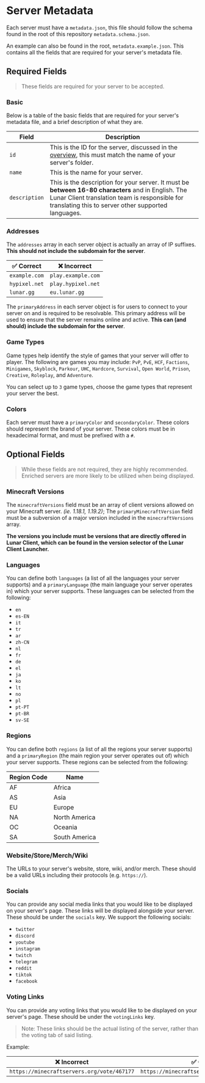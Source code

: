 # Server Metadata

Each server must have a `metadata.json`, this file should follow the schema found in the root of this repository `metadata.schema.json`.

An example can also be found in the root, `metadata.example.json`. This contains all the fields that are required for your server's metadata file.

## Required Fields

> These fields are required for your server to be accepted.

### Basic

Below is a table of the basic fields that are required for your server's metadata file, and a brief description of what they are.

| Field         | Description                                                                                                                                                                                                   |
| ------------- | ------------------------------------------------------------------------------------------------------------------------------------------------------------------------------------------------------------- |
| `id`          | This is the ID for the server, discussed in the [overview](/overview), this must match the name of your server's folder.                                                        |
| `name`        | This is the name for your server.                                                                                                                                                                             |
| `description` | This is the description for your server. It must be **between 16-80 characters** and in English. The Lunar Client translation team is responsible for translating this to server other supported languages.   |

### Addresses

The `addresses` array in each server object is actually an array of IP suffixes. **This should not include the subdomain for the server**.

| ✅ Correct    | ❌ Incorrect        |
| ------------- | ------------------ |
| `example.com` | `play.example.com` |
| `hypixel.net` | `play.hypixel.net` |
| `lunar.gg`    | `eu.lunar.gg`      |

The `primaryAddress` in each server object is for users to connect to your server on and is required to be resolvable. This primary address will be used to ensure that the server remains online and active. **This can (and should) include the subdomain for the server**.

### Game Types

Game types help identify the style of games that your server will offer to player. The following are games you may include: `PvP`, `PvE`, `HCF`, `Factions`, `Minigames`, `Skyblock`, `Parkour`, `UHC`, `Hardcore`, `Survival`, `Open World`, `Prison`, `Creative`, `Roleplay`, and `Adventure`.

You can select up to `3` game types, choose the game types that represent your server the best.

### Colors

Each server must have a `primaryColor` and `secondaryColor`. These colors should represent the brand of your server. These colors must be in hexadecimal format, and must be prefixed with a `#`.

## Optional Fields

> While these fields are not required, they are highly recommended. Enriched servers are more likely to be utilized when being displayed.

### Minecraft Versions

The `minecraftVersions` field must be an array of client versions allowed on your Minecraft server. _(ie. 1.18.1, 1.19.2)_; The `primaryMinecraftVersion` field must be a subversion of a major version included in the `minecraftVersions` array.

**The versions you include must be versions that are directly offered in Lunar Client, which can be found in the version selector of the Lunar Client Launcher.**

### Languages

You can define both `languages` (a list of all the languages your server supports) and a `primaryLanguage` (the main language your server operates in) which your server supports. These languages can be selected from the following:

-   `en`
-   `es-EN`
-   `it`
-   `tr`
-   `ar`
-   `zh-CN`
-   `nl`
-   `fr`
-   `de`
-   `el`
-   `ja`
-   `ko`
-   `lt`
-   `no`
-   `pl`
-   `pt-PT`
-   `pt-BR`
-   `sv-SE`

### Regions

You can define both `regions` (a list of all the regions your server supports) and a `primaryRegion` (the main region your server operates out of) which your server supports. These regions can be selected from the following:

| Region Code | Name          |
| ----------- | ------------- |
| AF          | Africa        |
| AS          | Asia          |
| EU          | Europe        |
| NA          | North America |
| OC          | Oceania       |
| SA          | South America |

### Website/Store/Merch/Wiki

The URLs to your server's website, store, wiki, and/or merch. These should be a valid URLs including their protocols (e.g. `https://`).

### Socials

You can provide any social media links that you would like to be displayed on your server's page. These links will be displayed alongside your server. These should be under the `socials` key. We support the following socials:

-   `twitter`
-   `discord`
-   `youtube`
-   `instagram`
-   `twitch`
-   `telegram`
-   `reddit`
-   `tiktok`
-   `facebook`

### Voting Links

You can provide any voting links that you would like to be displayed on your server's page. These should be under the `votingLinks` key.

> Note: These links should be the actual listing of the server, rather than the voting tab of said listing.

Example:

| ❌ Incorrect                               | ✅ Correct                                   |
| ------------------------------------------ | -------------------------------------------- |
| `https://minecraftservers.org/vote/467177` | `https://minecraftservers.org/server/467177` |
